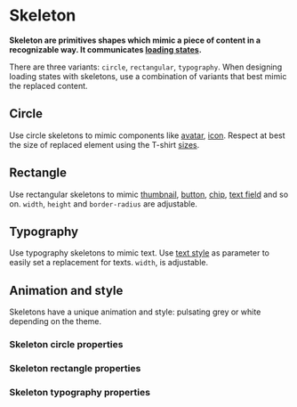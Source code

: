 # Skeleton

**Skeleton are primitives shapes which mimic a piece of content in a recognizable way. It communicates [loading states](/product/patterns/loading-state).**

There are three variants: `circle`, `rectangular`, `typography`. When designing loading states with skeletons, use a combination of variants that best mimic the replaced content.

## Circle

Use circle skeletons to mimic components like [avatar](/product/components/avatar/), [icon](/product/components/icon). Respect at best the size of replaced element using the T-shirt [sizes](/product/foundations/size).

<DemoBlock demo="circle" orientation="horizontal" withThemeSwitcher />

## Rectangle

Use rectangular skeletons to mimic [thumbnail](/product/components/thumbnail), [button](/product/components/button), [chip](/product/components/chip), [text field](/product/components/text-field) and so on. `width`, `height` and `border-radius` are adjustable.

<DemoBlock demo="rectangle" orientation="horizontal" withThemeSwitcher />

## Typography

Use typography skeletons to mimic text. Use [text style](/product/foundations/typography) as parameter to easily set a replacement for texts. `width`, is adjustable.

<DemoBlock demo="typography" withThemeSwitcher />

## Animation and style

Skeletons have a unique animation and style: pulsating grey or white depending on the theme.

<DemoBlock demo="animation" orientation="horizontal" withThemeSwitcher />

### Skeleton circle properties

<PropTable component="SkeletonCircle" />

### Skeleton rectangle properties

<PropTable component="SkeletonRectangle" />

### Skeleton typography properties

<PropTable component="SkeletonTypography" />
